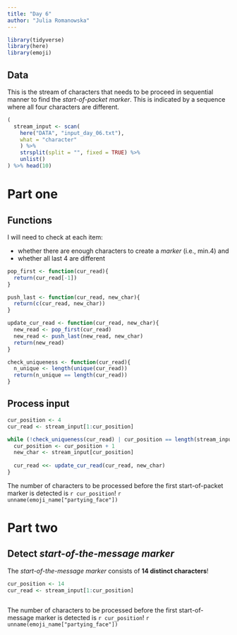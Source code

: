```yaml
---
title: "Day 6"
author: "Julia Romanowska"
---
```


```r
library(tidyverse)
library(here)
library(emoji)
```

## Data

This is the stream of characters that needs to be proceed in sequential
manner to find the _start-of-packet marker_. This is indicated by a sequence
where all four characters are different.

```r
(
  stream_input <- scan(
    here("DATA", "input_day_06.txt"),
    what = "character"
    ) %>%
    strsplit(split = "", fixed = TRUE) %>%
    unlist()
) %>% head(10)
```

# Part one

## Functions

I will need to check at each item:

- whether there are enough characters to create a _marker_ (i.e., min.4) and
- whether all last 4 are different

```r
pop_first <- function(cur_read){
  return(cur_read[-1])
}

push_last <- function(cur_read, new_char){
  return(c(cur_read, new_char))
}

update_cur_read <- function(cur_read, new_char){
  new_read <- pop_first(cur_read)
  new_read <- push_last(new_read, new_char)
  return(new_read)
}

check_uniqueness <- function(cur_read){
  n_unique <- length(unique(cur_read))
  return(n_unique == length(cur_read))
}
```

## Process input

```r
cur_position <- 4
cur_read <- stream_input[1:cur_position]
```

```r
while (!check_uniqueness(cur_read) | cur_position == length(stream_input)) {
  cur_position <- cur_position + 1
  new_char <- stream_input[cur_position]
  
  cur_read <<- update_cur_read(cur_read, new_char)
}
```

::: {.card .border-success .mb-3}
::: {.card-text}
The number of characters to be processed before the first start-of-packet
marker is detected is `r cur_position`! `r unname(emoji_name["partying_face"])`
:::
:::


# Part two

## Detect _start-of-the-message marker_

The _start-of-the-message marker_ consists of **14 distinct characters**!

```r
cur_position <- 14
cur_read <- stream_input[1:cur_position]
```

```r
```

::: {.card .border-success .mb-3}
::: {.card-text}
The number of characters to be processed before the first start-of-message
marker is detected is `r cur_position`! `r unname(emoji_name["partying_face"])`
:::
:::

